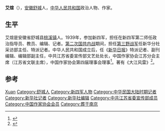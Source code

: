 '''艾煊'''（{{bd|1922年|10月22日|2001年|8月10日}}），[[安徽省|安徽]][[舒城县|舒城]]人，[[中华人民共和国|中华人民共和国]]政治人物、作家。

== 生平 ==
艾煊是安徽省舒城县[[桃溪镇|桃溪镇]]人。1939年，参加新四军，担任在新四军第二师任政治指导员、教员、编辑、记者。[[第二次国共内战|第二次国共内战]]期间，担任[[第三野战军|第三野战军]]任新华分社采访部主任、特派记者。中华人民共和国成立后，任《[[新华日报|新华日报]]》特派记者、副刊编辑、编辑部副主任，中共江苏省委宣传部文艺处处长，中国作家协会江苏分会主席（江苏省文联主席），中国作家协会第四届理事会理事<ref>{{cite news|title=艾煊 (1922～2001)|url=http://www.chinawriter.com.cn/zxhy/member/66.shtml|accessdate=2015-05-24|work=中国作家网|archive-date=2020-01-05|archive-url=https://web.archive.org/web/20200105233856/http://www.chinawriter.com.cn/zxhy/member/66.shtml|dead-url=no}}</ref>。著有《大江风雷》<ref>{{cite news|title=艾煊和他的长篇巨著《大江风雷》|url=http://sn.people.com.cn/n/2014/0826/c354836-22111897.html|accessdate=2015-05-24|work=人民网|archive-date=2016-03-04|archive-url=https://web.archive.org/web/20160304084637/http://sn.people.com.cn/n/2014/0826/c354836-22111897.html|dead-url=no}}</ref>。

== 参考 ==
{{reflist}}

{{中国政治人物小作品}}
{{中国作家协会第四届理事会}}

{{Authority control}}
{{DEFAULTSORT:Ai}}
[[Category:艾姓|Xuan]]
[[Category:舒城人|Category:舒城人]]
[[Category:新四军人物|Category:新四军人物]]
[[Category:中华民国大陆时期记者|Category:中华民国大陆时期记者]]
[[Category:新华社记者|Category:新华社记者]]
[[Category:新华社编辑|Category:新华社编辑]]
[[Category:中共江苏省委宣传部成员|Category:中共江苏省委宣传部成员]]
[[Category:中国作家协会会员|Category:中国作家协会会员]]
[[Category:葬于南京|Category:葬于南京]]